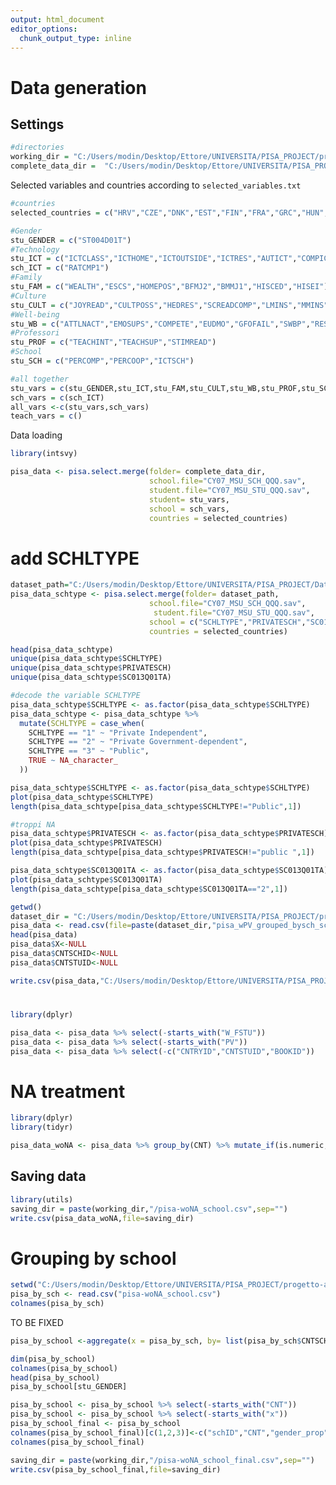 ```yaml
---
output: html_document
editor_options: 
  chunk_output_type: inline
---
```

# Data generation

## Settings

```r
#directories
working_dir = "C:/Users/modin/Desktop/Ettore/UNIVERSITA/PISA_PROJECT/progetto-applied/data"
complete_data_dir =  "C:/Users/modin/Desktop/Ettore/UNIVERSITA/PISA_PROJECT/Dataset_PISA/SPSS FORMAT"
```

Selected variables and countries according to `selected_variables.txt`

```r
#countries
selected_countries = c("HRV","CZE","DNK","EST","FIN","FRA","GRC","HUN","IRL","LTU","LUX","POL","SVK","SVN","ESP","SWE")

#Gender
stu_GENDER = c("ST004D01T")
#Technology
stu_ICT = c("ICTCLASS","ICTHOME","ICTOUTSIDE","ICTRES","AUTICT","COMPICT","INTICT","ENTUSE","HOMESCH","USESCH")
sch_ICT = c("RATCMP1")
#Family
stu_FAM = c("WEALTH","ESCS","HOMEPOS","BFMJ2","BMMJ1","HISCED","HISEI")
#Culture
stu_CULT = c("JOYREAD","CULTPOSS","HEDRES","SCREADCOMP","LMINS","MMINS")
#Well-being
stu_WB = c("ATTLNACT","EMOSUPS","COMPETE","EUDMO","GFOFAIL","SWBP","RESILIENCE","BELONG","BEINGBULLIED","PERFEED")
#Professori
stu_PROF = c("TEACHINT","TEACHSUP","STIMREAD")
#School
stu_SCH = c("PERCOMP","PERCOOP","ICTSCH")

#all together
stu_vars = c(stu_GENDER,stu_ICT,stu_FAM,stu_CULT,stu_WB,stu_PROF,stu_SCH)
sch_vars = c(sch_ICT)
all_vars <-c(stu_vars,sch_vars)
teach_vars = c()
```

Data loading

```r
library(intsvy)

pisa_data <- pisa.select.merge(folder= complete_data_dir,
                               school.file="CY07_MSU_SCH_QQQ.sav", 
                               student.file="CY07_MSU_STU_QQQ.sav",
                               student= stu_vars,
                               school = sch_vars,
                               countries = selected_countries)    
```
# add SCHLTYPE
```r
dataset_path="C:/Users/modin/Desktop/Ettore/UNIVERSITA/PISA_PROJECT/Dataset_PISA/SPSS FORMAT"
pisa_data_schtype <- pisa.select.merge(folder= dataset_path,
                               school.file="CY07_MSU_SCH_QQQ.sav",
                                student.file="CY07_MSU_STU_QQQ.sav",
                               school = c("SCHLTYPE","PRIVATESCH","SC013Q01TA")	,
                               countries = selected_countries)   

head(pisa_data_schtype)
unique(pisa_data_schtype$SCHLTYPE)
unique(pisa_data_schtype$PRIVATESCH)
unique(pisa_data_schtype$SC013Q01TA)
```

```r
#decode the variable SCHLTYPE
pisa_data_schtype$SCHLTYPE <- as.factor(pisa_data_schtype$SCHLTYPE)
pisa_data_schtype <- pisa_data_schtype %>%
  mutate(SCHLTYPE = case_when(
    SCHLTYPE == "1" ~ "Private Independent",
    SCHLTYPE == "2" ~ "Private Government-dependent",
    SCHLTYPE == "3" ~ "Public",
    TRUE ~ NA_character_
  ))
```

```r
pisa_data_schtype$SCHLTYPE <- as.factor(pisa_data_schtype$SCHLTYPE)
plot(pisa_data_schtype$SCHLTYPE)
length(pisa_data_schtype[pisa_data_schtype$SCHLTYPE!="Public",1])

#troppi NA
pisa_data_schtype$PRIVATESCH <- as.factor(pisa_data_schtype$PRIVATESCH)
plot(pisa_data_schtype$PRIVATESCH)
length(pisa_data_schtype[pisa_data_schtype$PRIVATESCH!="public ",1])

pisa_data_schtype$SC013Q01TA <- as.factor(pisa_data_schtype$SC013Q01TA)
plot(pisa_data_schtype$SC013Q01TA)
length(pisa_data_schtype[pisa_data_schtype$SC013Q01TA=="2",1])

```

```r
getwd()
dataset_dir = "C:/Users/modin/Desktop/Ettore/UNIVERSITA/PISA_PROJECT/progetto-applied/data/"
pisa_data <- read.csv(file=paste(dataset_dir,"pisa_wPV_grouped_bysch_schtype.csv",sep=""))
head(pisa_data)
pisa_data$X<-NULL
pisa_data$CNTSCHID<-NULL
pisa_data$CNTSTUID<-NULL

write.csv(pisa_data,"C:/Users/modin/Desktop/Ettore/UNIVERSITA/PISA_PROJECT/progetto-applied/data/pisa_data_final.csv")
```


# 

```r
library(dplyr)

pisa_data <- pisa_data %>% select(-starts_with("W_FSTU")) 
pisa_data <- pisa_data %>% select(-starts_with("PV"))
pisa_data <- pisa_data %>% select(-c("CNTRYID","CNTSTUID","BOOKID")) 
```

# NA treatment

```r
library(dplyr)
library(tidyr)

pisa_data_woNA <- pisa_data %>% group_by(CNT) %>% mutate_if(is.numeric, ~replace_na(.,median(., na.rm = TRUE)))
```

## Saving data

```r
library(utils)
saving_dir = paste(working_dir,"/pisa-woNA_school.csv",sep="")
write.csv(pisa_data_woNA,file=saving_dir)
```

# Grouping by school

```r
setwd("C:/Users/modin/Desktop/Ettore/UNIVERSITA/PISA_PROJECT/progetto-applied/data")
pisa_by_sch <- read.csv("pisa-woNA_school.csv")
colnames(pisa_by_sch)
```

TO BE FIXED

```r
pisa_by_school <-aggregate(x = pisa_by_sch, by= list(pisa_by_sch$CNTSCHID,pisa_by_sch$CNT), FUN=mean)
```

```r
dim(pisa_by_school)
colnames(pisa_by_school)
head(pisa_by_school)
pisa_by_school[stu_GENDER]
```

```r
pisa_by_school <- pisa_by_school %>% select(-starts_with("CNT")) 
pisa_by_school <- pisa_by_school %>% select(-starts_with("x")) 
pisa_by_school_final <- pisa_by_school
colnames(pisa_by_school_final)[c(1,2,3)]<-c("schID","CNT","gender_prop")
colnames(pisa_by_school_final)

```

```r
saving_dir = paste(working_dir,"/pisa-woNA_school_final.csv",sep="")
write.csv(pisa_by_school_final,file=saving_dir)
```
